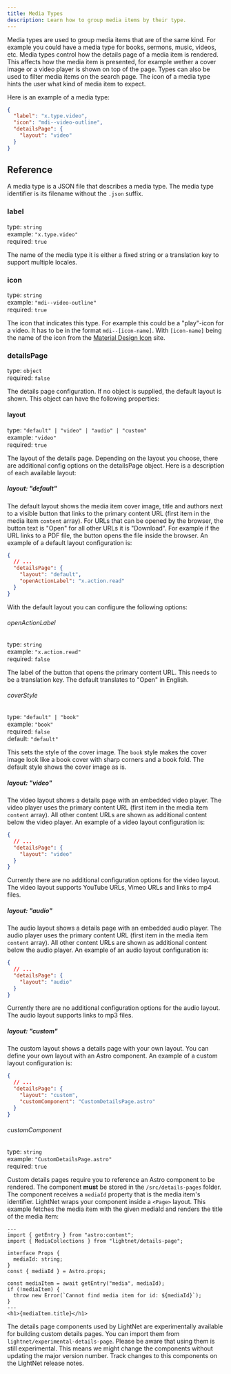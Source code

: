 ```yaml
---
title: Media Types
description: Learn how to group media items by their type.
---
```


Media types are used to group media items that are of the same kind. For example you could have a media type for
books, sermons, music, videos, etc.
Media types control how the details page of a media item is rendered. This affects how the media item is presented, for example 
wether a cover image or a video player is shown on top of the page. Types can also be used to filter media items on the search 
page. The icon of a media type hints the user what kind of media item to expect.

Here is an example of a media type:

```json title="src/content/media-types/video.json"
{
  "label": "x.type.video",
  "icon": "mdi--video-outline",
  "detailsPage": {
    "layout": "video"
  }
}
```

## Reference

A media type is a JSON file that describes a media type. The media type identifier is its filename without the `.json` suffix. 

### label

type: `string` \
example: `"x.type.video"` \
required: `true`

The name of the media type it is either a fixed string or a translation key to support multiple locales.

### icon

type: `string` \
example: `"mdi--video-outline"` \
required: `true`

The icon that indicates this type. For example this could be a "play"-icon for a video.
It has to be in the format `mdi--[icon-name]`. With `[icon-name]` being the name of the icon from 
the [Material Design Icon](https://pictogrammers.com/library/mdi/) site.

### detailsPage

type: `object` \
required: `false`

The details page configuration. If no object is supplied, the default layout is shown.
This object can have the following properties:

#### layout

type: `"default" | "video" | "audio" | "custom"` \
example: `"video"` \
required: `true`

The layout of the details page. Depending on the layout you choose, there are additional config options
on the detailsPage object. Here is a description of each available layout:

##### layout: "default"

The default layout shows the media item cover image, title and authors next to a visible button that links to the primary content URL (first item
in the media item `content` array). For URLs that can be opened by the browser, 
the button text is "Open" for all other URLs it is "Download". For example if the URL links to a PDF file, the button opens the file inside the browser. 
An example of a default layout configuration is:


```json
{
  // ...
  "detailsPage": {
    "layout": "default",
    "openActionLabel": "x.action.read"
  }
}
```

With the default layout you can configure the following options:

###### openActionLabel

type: `string` \
example: `"x.action.read"` \
required: `false`

The label of the button that opens the primary content URL. This needs to be a translation key. The default translates to "Open" in English.

###### coverStyle

type: `"default" | "book"` \
example: `"book"` \
required: `false` \
default: `"default"`

This sets the style of the cover image. The `book` style makes the cover image look like a book cover with sharp corners and a book fold. The default style shows the cover image as is.

##### layout: "video"

The video layout shows a details page with an embedded video player. The video player uses the primary content URL (first item in the media item `content` array). 
All other content URLs are shown as additional content below the video player. An example of a video layout configuration is:

```json
{
  // ...
  "detailsPage": {
    "layout": "video"
  }
}
```

Currently there are no additional configuration options for the video layout. 
The video layout supports YouTube URLs, Vimeo URLs and links to mp4 files.

##### layout: "audio"

The audio layout shows a details page with an embedded audio player. The audio player uses the primary content URL (first item in the media item `content` array). 
All other content URLs are shown as additional content below the audio player. An example of an audio layout configuration is:

```json
{
  // ...
  "detailsPage": {
    "layout": "audio"
  }
}
```

Currently there are no additional configuration options for the audio layout.
The audio layout supports links to mp3 files.

##### layout: "custom"

The custom layout shows a details page with your own layout. You can define your own layout with an Astro component. An example of a custom layout configuration is:

```json
{
  // ...
  "detailsPage": {
    "layout": "custom",
    "customComponent": "CustomDetailsPage.astro"
  }
}
```

###### customComponent

type: `string` \
example: `"CustomDetailsPage.astro"` \
required: `true`

Custom details pages require you to reference an Astro component to be rendered. 
The component **must** be stored in the `/src/details-pages` folder. 
The component receives a `mediaId` property that is the media item's identifier. 
LightNet wraps your component inside a `<Page>` layout.
This example fetches the media item with the given mediaId and renders the title of the media item: 

```astro title="src/details-pages/CustomDetailsPage.astro"
---
import { getEntry } from "astro:content";
import { MediaCollections } from "lightnet/details-page";

interface Props {
  mediaId: string;
}
const { mediaId } = Astro.props;

const mediaItem = await getEntry("media", mediaId);
if (!mediaItem) {
  throw new Error(`Cannot find media item for id: ${mediaId}`);
}
---
<h1>{mediaItem.title}</h1>
```

The details page components used by LightNet are experimentally available for building custom details pages.
You can import them from `lightnet/experimental-details-page`. Please be aware that using them is still experimental. 
This means we might change the components without updating the major version number.
Track changes to this components on the LightNet release notes.
